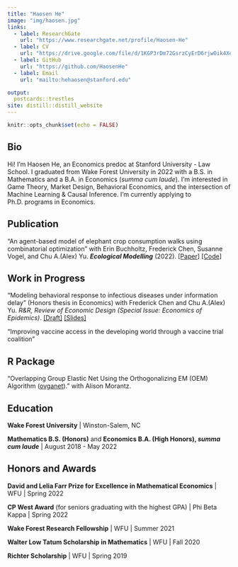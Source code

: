 ```yaml
---
title: "Haosen He"
image: "img/haosen.jpg"
links:
  - label: ResearchGate
    url: "https://www.researchgate.net/profile/Haosen-He"
  - label: CV
    url: "https://drive.google.com/file/d/1KGP3rDm72GsrzCyErD6rjwOik4Xelaqf/view?usp=sharing"
  - label: GitHub
    url: "https://github.com/HaosenHe"
  - label: Email
    url: "mailto:hehaosen@stanford.edu"

output:
  postcards::trestles
site: distill::distill_website
---
```


```r
knitr::opts_chunk$set(echo = FALSE)
```

## Bio

Hi! I'm Haosen He, an Economics predoc at Stanford University - Law School. I graduated from Wake Forest University in 2022 with a B.S. in Mathematics and a B.A. in Economics (*summa cum laude*). I'm interested in Game Theory, Market Design, Behavioral Economics, and the intersection of Machine Learning & Causal Inference. I'm currently applying to Ph.D. programs in Economics.

## Publication

"An agent-based model of elephant crop consumption walks using combinatorial optimization" with Erin Buchholtz, Frederick Chen, Susanne Vogel, and Chu A.(Alex) Yu. ***Ecological Modelling*** (2022). [[Paper]](https://www.sciencedirect.com/science/article/abs/pii/S0304380021003902) [[Code]](https://github.com/HaosenHe/Elephant-Crop-Raiding)

## Work in Progress

"Modeling behavioral response to infectious diseases under information delay" (Honors thesis in Economics) with Frederick Chen and Chu A.(Alex) Yu. *R&R, Review of Economic Design (Special Issue: Economics of Epidemics)*. [[Draft]](https://drive.google.com/file/d/1Gn6-WgHxp7-ajnjCE0x6ntkDbG3G-Hjq/view?usp=sharing) [[Slides]](https://drive.google.com/file/d/1I93NrJagL-VebCUm8KMkyaHDAaSwEvSW/view?usp=sharing)

"Improving vaccine access in the developing world through a vaccine trial coalition"

## R Package

"Overlapping Group Elastic Net Using the Orthogonalizing EM (OEM) Algorithm ([ovganet](https://github.com/HaosenHe/ovganet))." with Alison Morantz.

## Education

**Wake Forest University** \| Winston-Salem, NC

**Mathematics B.S. (Honors)** and **Economics B.A. (High Honors), *summa cum laude*** | August 2018 - May 2022

## Honors and Awards

**David and Lelia Farr Prize for Excellence in Mathematical Economics** \| WFU \| Spring 2022

**CP West Award** (for seniors graduating with the highest GPA) \| Phi Beta Kappa \| Spring 2022

**Wake Forest Research Fellowship** \| WFU \| Summer 2021

**Walter Low Tatum Scholarship in Mathematics** \| WFU \| Fall 2020

**Richter Scholarship** \| WFU \| Spring 2019
